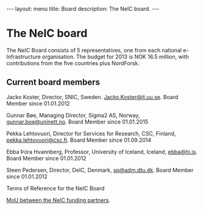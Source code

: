 ---
layout: menu
title: Board
description: The NeIC board.
---

= The NeIC board =

The NeIC Board consists of 5 representatives, one from each national
e-Infrastructure organisation. 
The budget for 2013 is NOK 16.5 million, with contributions from the 
five countries plus NordForsk.

== Current board members ==

Jacko Koster, Director, SNIC, Sweden. [mailto:Jacko.Koster@it.uu.se Jacko.Koster@it.uu.se]. Board Member since 01.01.2012

Gunnar Bøe, Managing Director, Sigma2 AS, Norway, [mailto:gunnar.boe@uninett.no gunnar.boe@uninett.no]. Board Member since 01.01.2015

Pekka Lehtovuori, ‎Director for Services for Research, CSC, Finland, [mailto:pekka.lehtovuori@csc.fi pekka.lehtovuori@csc.fi]. Board Member since 01.09.2014

Ebba Þóra Hvannberg, Professor, University of Iceland, Iceland, [mailto:ebba@hi.is ebba@hi.is]. Board Member since 01.01.2012

Steen Pedersen, Director, DeIC, Denmark, [mailto:sp@adm.dtu.dk sp@adm.dtu.dk]. Board Member since 01.01.2012

Terms of Reference for the NeIC Board

[[/media/130506-NeIC-MoU-signed-by-all.pdf|MoU between the NeIC funding partners]].


